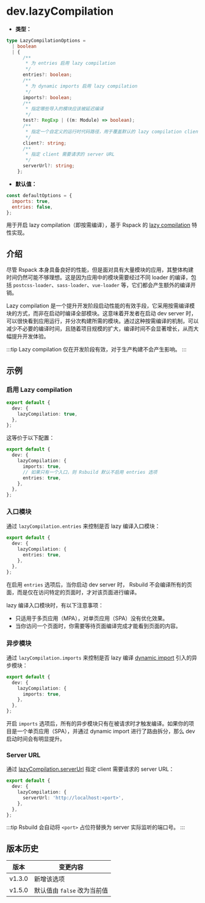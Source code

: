 # dev.lazyCompilation

- **类型：**

```ts
type LazyCompilationOptions =
  | boolean
  | {
      /**
       * 为 entries 启用 lazy compilation
       */
      entries?: boolean;
      /**
       * 为 dynamic imports 启用 lazy compilation
       */
      imports?: boolean;
      /**
       * 指定哪些导入的模块应该被延迟编译
       */
      test?: RegExp | ((m: Module) => boolean);
      /**
       * 指定一个自定义的运行时代码路径，用于覆盖默认的 lazy compilation client
       */
      client?: string;
      /**
       * 指定 client 需要请求的 server URL
       */
      serverUrl?: string;
    };
```

- **默认值：**

```js
const defaultOptions = {
  imports: true,
  entries: false,
};
```

用于开启 lazy compilation（即按需编译），基于 Rspack 的 [lazy compilation](https://rspack.rs/zh/guide/features/lazy-compilation) 特性实现。

## 介绍

尽管 Rspack 本身具备良好的性能，但是面对具有大量模块的应用，其整体构建时间仍然可能不够理想。这是因为应用中的模块需要经过不同 loader 的编译，包括 `postcss-loader`、`sass-loader`、`vue-loader` 等，它们都会产生额外的编译开销。

Lazy compilation 是一个提升开发阶段启动性能的有效手段，它采用按需编译模块的方式，而非在启动时编译全部模块。这意味着开发者在启动 dev server 时，可以很快看到应用运行，并分次构建所需的模块。通过这种按需编译的机制，可以减少不必要的编译时间，且随着项目规模的扩大，编译时间不会显著增长，从而大幅提升开发体验。

:::tip
Lazy compilation 仅在开发阶段有效，对于生产构建不会产生影响。
:::

## 示例

### 启用 Lazy compilation

```ts title="rsbuild.config.ts"
export default {
  dev: {
    lazyCompilation: true,
  },
};
```

这等价于以下配置：

```ts title="rsbuild.config.ts"
export default {
  dev: {
    lazyCompilation: {
      imports: true,
      // 如果只有一个入口，则 Rsbuild 默认不启用 entries 选项
      entries: true,
    },
  },
};
```

### 入口模块

通过 `lazyCompilation.entries` 来控制是否 lazy 编译入口模块：

```ts title="rsbuild.config.ts"
export default {
  dev: {
    lazyCompilation: {
      entries: true,
    },
  },
};
```

在启用 `entries` 选项后，当你启动 dev server 时， Rsbuild 不会编译所有的页面，而是仅在访问特定的页面时，才对该页面进行编译。

lazy 编译入口模块时，有以下注意事项：

- 只适用于多页应用（MPA），对单页应用（SPA）没有优化效果。
- 当你访问一个页面时，你需要等待页面编译完成才能看到页面的内容。

### 异步模块

通过 `lazyCompilation.imports` 来控制是否 lazy 编译 [dynamic import](https://developer.mozilla.org/en-US/docs/Web/JavaScript/Reference/Operators/import) 引入的异步模块：

```ts title="rsbuild.config.ts"
export default {
  dev: {
    lazyCompilation: {
      imports: true,
    },
  },
};
```

开启 `imports` 选项后，所有的异步模块只有在被请求时才触发编译。如果你的项目是一个单页应用（SPA），并通过 dynamic import 进行了路由拆分，那么 dev 启动时间会有明显提升。

### Server URL

通过 [lazyCompilation.serverUrl](https://rspack.rs/zh/config/experiments#lazycompilationserverurl) 指定 client 需要请求的 server URL：

```ts title="rsbuild.config.ts"
export default {
  dev: {
    lazyCompilation: {
      serverUrl: 'http://localhost:<port>',
    },
  },
};
```

:::tip
Rsbuild 会自动将 `<port>` 占位符替换为 server 实际监听的端口号。
:::

## 版本历史

| 版本   | 变更内容                    |
| ------ | --------------------------- |
| v1.3.0 | 新增该选项                  |
| v1.5.0 | 默认值由 `false` 改为当前值 |
